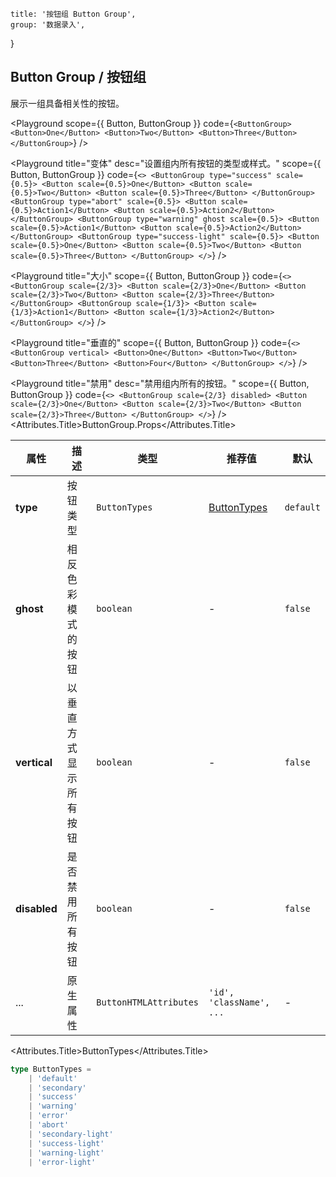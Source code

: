 
	title: '按钮组 Button Group',
	group: '数据录入',
}

## Button Group / 按钮组

展示一组具备相关性的按钮。

<Playground
	scope={{ Button, ButtonGroup }}
	code={`
<ButtonGroup>
  <Button>One</Button>
  <Button>Two</Button>
  <Button>Three</Button>
</ButtonGroup>
`}
/>

<Playground
	title="变体"
	desc="设置组内所有按钮的类型或样式。"
	scope={{ Button, ButtonGroup }}
	code={`
<>
  <ButtonGroup type="success" scale={0.5}>
    <Button scale={0.5}>One</Button>
    <Button scale={0.5}>Two</Button>
    <Button scale={0.5}>Three</Button>
  </ButtonGroup>
  <ButtonGroup type="abort" scale={0.5}>
    <Button scale={0.5}>Action1</Button>
    <Button scale={0.5}>Action2</Button>
  </ButtonGroup>
  <ButtonGroup type="warning" ghost scale={0.5}>
    <Button scale={0.5}>Action1</Button>
    <Button scale={0.5}>Action2</Button>
  </ButtonGroup>
  <ButtonGroup type="success-light" scale={0.5}>
    <Button scale={0.5}>One</Button>
    <Button scale={0.5}>Two</Button>
    <Button scale={0.5}>Three</Button>
  </ButtonGroup>
</>
`}
/>

<Playground
	title="大小"
	scope={{ Button, ButtonGroup }}
	code={`
<>
  <ButtonGroup scale={2/3}>
    <Button scale={2/3}>One</Button>
    <Button scale={2/3}>Two</Button>
    <Button scale={2/3}>Three</Button>
  </ButtonGroup>
  <ButtonGroup scale={1/3}>
    <Button scale={1/3}>Action1</Button>
    <Button scale={1/3}>Action2</Button>
  </ButtonGroup>
</>
`}
/>

<Playground
	title="垂直的"
	scope={{ Button, ButtonGroup }}
	code={`
<>
  <ButtonGroup vertical>
    <Button>One</Button>
    <Button>Two</Button>
    <Button>Three</Button>
    <Button>Four</Button>
  </ButtonGroup>
</>
`}
/>

<Playground
  title="禁用"
  desc="禁用组内所有的按钮。"
  scope={{ Button, ButtonGroup }}
  code={`
<>
  <ButtonGroup scale={2/3} disabled>
    <Button scale={2/3}>One</Button>
    <Button scale={2/3}>Two</Button>
    <Button scale={2/3}>Three</Button>
  </ButtonGroup>
</>
`} />
<Attributes edit="/pages/zh-cn/components/button-group.mdx">
<Attributes.Title>ButtonGroup.Props</Attributes.Title>

| 属性         | 描述                   | 类型                   | 推荐值                      | 默认      |
| ------------ | ---------------------- | ---------------------- | --------------------------- | --------- |
| **type**     | 按钮类型               | `ButtonTypes`          | [ButtonTypes](#buttontypes) | `default` |
| **ghost**    | 相反色彩模式的按钮     | `boolean`              | -                           | `false`   |
| **vertical** | 以垂直方式显示所有按钮 | `boolean`              | -                           | `false`   |
| **disabled** | 是否禁用所有按钮       | `boolean`              | -                           | `false`   |
| ...          | 原生属性               | `ButtonHTMLAttributes` | `'id', 'className', ...`    | -         |

<Attributes.Title>ButtonTypes</Attributes.Title>

```ts
type ButtonTypes =
	| 'default'
	| 'secondary'
	| 'success'
	| 'warning'
	| 'error'
	| 'abort'
	| 'secondary-light'
	| 'success-light'
	| 'warning-light'
	| 'error-light'
```

</Attributes>

